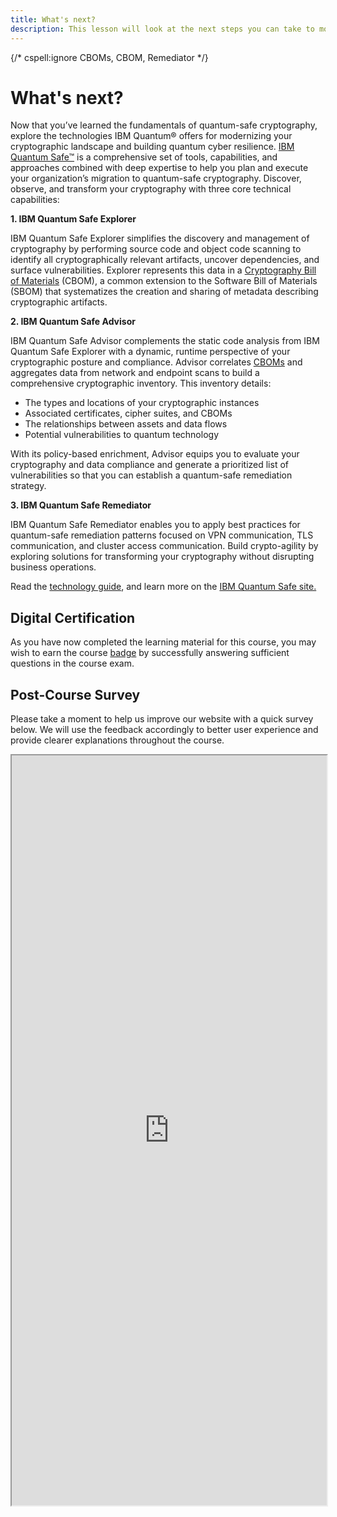 ```yaml
---
title: What's next?
description: This lesson will look at the next steps you can take to modernize your cryptographic landscape.
---
```


{/* cspell:ignore CBOMs, CBOM, Remediator */}

# What's next?

Now that you’ve learned the fundamentals of quantum-safe cryptography, explore the technologies IBM Quantum&reg; offers for modernizing your cryptographic landscape and building quantum cyber resilience. [IBM Quantum Safe&trade;](https://www.ibm.com/quantum/quantum-safe) is a comprehensive set of tools, capabilities, and approaches combined with deep expertise to help you plan and execute your organization’s migration to quantum-safe cryptography. Discover, observe, and transform your cryptography with three core technical capabilities:

**1. IBM Quantum Safe Explorer**

IBM Quantum Safe Explorer simplifies the discovery and management of cryptography by performing source code and object code scanning to identify all cryptographically relevant artifacts, uncover dependencies, and surface vulnerabilities. Explorer represents this data in a [Cryptography Bill of Materials](https://github.com/IBM/CBOM) (CBOM), a common extension to the Software Bill of Materials (SBOM) that systematizes the creation and sharing of metadata describing cryptographic artifacts.

**2. IBM Quantum Safe Advisor**

IBM Quantum Safe Advisor complements the static code analysis from IBM Quantum Safe Explorer with a dynamic, runtime perspective of your cryptographic posture and compliance. Advisor correlates [CBOMs][CBOM] and aggregates data from network and endpoint scans to build a comprehensive cryptographic inventory. This inventory details:

- The types and locations of your cryptographic instances
- Associated certificates, cipher suites, and CBOMs
- The relationships between assets and data flows
- Potential vulnerabilities to quantum technology

With its policy-based enrichment, Advisor equips you to evaluate your cryptography and data compliance and generate a prioritized list of vulnerabilities so that you can establish a quantum-safe remediation strategy.

**3. IBM Quantum Safe Remediator**

IBM Quantum Safe Remediator enables you to apply best practices for quantum-safe remediation patterns focused on VPN communication, TLS communication, and cluster access communication. Build crypto-agility by exploring solutions for transforming your cryptography without disrupting business operations.

Read the [technology guide](https://www.ibm.com/quantum/assets/quantum-safe/IBM_Quantum-Safe-Technology-Brochure.pdf), and learn more on the [IBM Quantum Safe site.](https://www.ibm.com/quantum/quantum-safe)

[CBOM]: #definition-tooltip "A schema extension of the CycloneDX Software Bill of Materials (SBOM) standard that provides an object model for describing cryptographic artifacts and their dependencies."

## Digital Certification

As you have now completed the learning material for this course, you may wish to earn the course [badge](https://www.credly.com/org/ibm/badge/practical-introduction-to-quantum-safe-cryptography) by successfully answering sufficient questions in the course exam.

## Post-Course Survey

Please take a moment to help us improve our website with a quick survey below. We will use the feedback accordingly to better user experience and provide clearer explanations throughout the course.

<iframe src="https://ibmxm.qualtrics.com/jfe/form/SV_cN5e3fik8L211We" width="100%" height="1200"></iframe>
